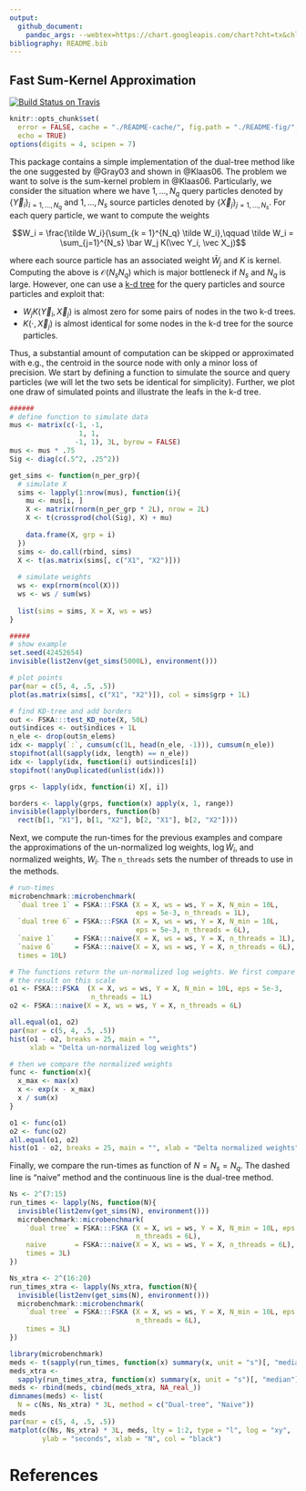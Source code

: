 ```yaml
---
output:
  github_document:
    pandoc_args: --webtex=https://chart.googleapis.com/chart?cht=tx&chl=
bibliography: README.bib
---
```


## Fast Sum-Kernel Approximation

[![Build Status on Travis](https://travis-ci.org/boennecd/FSKA.svg?branch=master,osx)](https://travis-ci.org/boennecd/FSKA)

```r
knitr::opts_chunk$set(
  error = FALSE, cache = "./README-cache/", fig.path = "./README-fig/", 
  echo = TRUE)
options(digits = 4, scipen = 7)
```

This package contains a simple implementation of the dual-tree method like the one 
suggested by @Gray03 and shown in @Klaas06. The problem we want to solve is
the sum-kernel problem in @Klaas06. Particularly, we consider the situation 
where we have $1,\dots,N_q$ query particles denoted by 
$\{\vec Y_i\}_{i=1,\dots,N_q}$ and $1,\dots,N_s$ source particles denoted by
$\{\vec X_j\}_{j=1,\dots,N_s}$. For each query particle, we want to compute 
the weights 

$$W_i = \frac{\tilde W_i}{\sum_{k = 1}^{N_q} \tilde W_i},\qquad \tilde W_i = \sum_{j=1}^{N_s} \bar W_j K(\vec Y_i, \vec X_j)$$

where each source particle has an associated weight $\bar W_j$ and $K$ is 
kernel. Computing the above is $\mathcal{O}(N_sN_q)$ which is major 
bottleneck if $N_s$ and $N_q$ is large. However, one can use a 
[k-d tree](https://en.wikipedia.org/wiki/K-d_tree) for the query particles
and source particles and exploit that:

- $W_j K(\vec Y_i, \vec X_j)$ is almost zero for some pairs of nodes in the 
two k-d trees. 
- $K(\cdot, \vec X_j)$ is almost identical for some nodes in the k-d tree 
for the source particles. 

Thus, a substantial amount of computation can be skipped or approximated 
with e.g., the centroid in the source node with only a minor
loss of precision. We start by defining a function to simulate the source 
and query particles (we will let the two sets be identical for simplicity). 
Further, we plot one draw of simulated points and illustrate the leafs in 
the k-d tree.

```r
######
# define function to simulate data
mus <- matrix(c(-1, -1, 
                 1, 1, 
                -1, 1), 3L, byrow = FALSE)
mus <- mus * .75
Sig <- diag(c(.5^2, .25^2))

get_sims <- function(n_per_grp){
  # simulate X
  sims <- lapply(1:nrow(mus), function(i){
    mu <- mus[i, ]
    X <- matrix(rnorm(n_per_grp * 2L), nrow = 2L)
    X <- t(crossprod(chol(Sig), X) + mu)
    
    data.frame(X, grp = i)
  })
  sims <- do.call(rbind, sims)
  X <- t(as.matrix(sims[, c("X1", "X2")]))
  
  # simulate weights
  ws <- exp(rnorm(ncol(X)))
  ws <- ws / sum(ws)
  
  list(sims = sims, X = X, ws = ws)
}

#####
# show example 
set.seed(42452654)
invisible(list2env(get_sims(5000L), environment()))

# plot points
par(mar = c(5, 4, .5, .5))
plot(as.matrix(sims[, c("X1", "X2")]), col = sims$grp + 1L)

# find KD-tree and add borders 
out <- FSKA:::test_KD_note(X, 50L)
out$indices <- out$indices + 1L
n_ele <- drop(out$n_elems)
idx <- mapply(`:`, cumsum(c(1L, head(n_ele, -1))), cumsum(n_ele))
stopifnot(all(sapply(idx, length) == n_ele))
idx <- lapply(idx, function(i) out$indices[i])
stopifnot(!anyDuplicated(unlist(idx)))

grps <- lapply(idx, function(i) X[, i])

borders <- lapply(grps, function(x) apply(x, 1, range))
invisible(lapply(borders, function(b) 
  rect(b[1, "X1"], b[1, "X2"], b[2, "X1"], b[2, "X2"])))
```

Next, we compute the run-times for the previous examples and compare the 
approximations of the un-normalized log weights, $\log \tilde W_i$, and 
normalized weights, $W_i$. The `n_threads` sets the number of threads to 
use in the methods.

```r
# run-times
microbenchmark::microbenchmark(
  `dual tree 1` = FSKA:::FSKA (X = X, ws = ws, Y = X, N_min = 10L, 
                               eps = 5e-3, n_threads = 1L),
  `dual tree 6` = FSKA:::FSKA (X = X, ws = ws, Y = X, N_min = 10L, 
                               eps = 5e-3, n_threads = 6L),
  `naive 1`     = FSKA:::naive(X = X, ws = ws, Y = X, n_threads = 1L),
  `naive 6`     = FSKA:::naive(X = X, ws = ws, Y = X, n_threads = 6L),
  times = 10L)

# The functions return the un-normalized log weights. We first compare
# the result on this scale
o1 <- FSKA:::FSKA  (X = X, ws = ws, Y = X, N_min = 10L, eps = 5e-3, 
                    n_threads = 1L)
o2 <- FSKA:::naive(X = X, ws = ws, Y = X, n_threads = 6L)

all.equal(o1, o2)
par(mar = c(5, 4, .5, .5))
hist(o1 - o2, breaks = 25, main = "", 
     xlab = "Delta un-normalized log weights")

# then we compare the normalized weights
func <- function(x){
  x_max <- max(x)
  x <- exp(x - x_max)
  x / sum(x)
}

o1 <- func(o1)
o2 <- func(o2)
all.equal(o1, o2)
hist(o1 - o2, breaks = 25, main = "", xlab = "Delta normalized weights")
```

Finally, we compare the run-times as function of $N = N_s = N_q$. The dashed 
line is "naive" method and the continuous line is the dual-tree method.

```r
Ns <- 2^(7:15)
run_times <- lapply(Ns, function(N){
  invisible(list2env(get_sims(N), environment()))
  microbenchmark::microbenchmark(
    `dual tree` = FSKA:::FSKA (X = X, ws = ws, Y = X, N_min = 10L, eps = 5e-3, 
                               n_threads = 6L),
    naive       = FSKA:::naive(X = X, ws = ws, Y = X, n_threads = 6L), 
    times = 3L)
})

Ns_xtra <- 2^(16:20)
run_times_xtra <- lapply(Ns_xtra, function(N){
  invisible(list2env(get_sims(N), environment()))
  microbenchmark::microbenchmark(
    `dual tree` = FSKA:::FSKA (X = X, ws = ws, Y = X, N_min = 10L, eps = 5e-3, 
                               n_threads = 6L),
    times = 3L)
})
```

```r
library(microbenchmark)
meds <- t(sapply(run_times, function(x) summary(x, unit = "s")[, "median"]))
meds_xtra <- 
  sapply(run_times_xtra, function(x) summary(x, unit = "s")[, "median"])
meds <- rbind(meds, cbind(meds_xtra, NA_real_))
dimnames(meds) <- list(
  N = c(Ns, Ns_xtra) * 3L, method = c("Dual-tree", "Naive"))
meds
par(mar = c(5, 4, .5, .5))
matplot(c(Ns, Ns_xtra) * 3L, meds, lty = 1:2, type = "l", log = "xy", 
        ylab = "seconds", xlab = "N", col = "black")
```

# References
